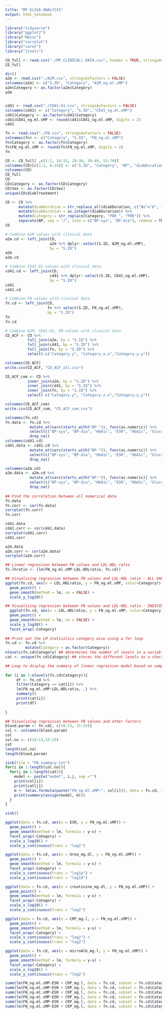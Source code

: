 ```yaml
---
title: "MP ELISA ANALYSIS"
output: html_notebook
---
```


```r
library("tidyverse")
library("ggplot2")
library("Hmisc")
library("corrplot")
library("caret")
library("jtools")
```

```r
CD_full <- read.csv("./MP_CLINICAL\ DATA.csv", header = TRUE, stringsAsFactors = FALSE)
CD_full

dir()
a2m <- read.csv("./A2M.csv", stringsAsFactors = FALSE)
colnames(a2m) <- c("S.ID", "Category", "A2M_ng.ml.sMP")
a2m$Category <- as.factor(a2m$Category)
a2m


cd41 <- read.csv("./CD41-61.csv", stringsAsFactors = FALSE)
colnames(cd41) <- c("Category", "S.ID", "CD41_ng.ml.sMP")
cd41$Category <- as.factor(cd41$Category)
cd41$CD41_ng.ml.sMP <- round(cd41$CD41_ng.ml.sMP, digits = 2)
cd41

fn <- read.csv("./FN.csv", stringsAsFactors = FALSE)
colnames(fn) <- c("Category", "S.ID", "FN_ng.ml.sMP")
fn$Category <- as.factor(fn$Category)
fn$FN_ng.ml.sMP <- round(fn$FN_ng.ml.sMP, digits = 2)
fn
```

```r
CD <- CD_full[ ,c(1:2, 24:25, 29:30, 39:40, 55:70)]
colnames(CD)[c(1:2, 6:24)] <- c("S.ID", "Category", "BP", "diabDuration", "diabTreatment", "HbA1c", "ESR", "Hb_gm.dl", "Glucose_mg.dl", "R.F.PP", "Urea_mg.dl", "creatinine_mg.dl", "TCH", "TC_mg.dl", "HDL_mg.dl", "LDL_mg.dl", "VLDL_mg.dl", "TCH.HDLratio", "LDL.HDLratio", "CRP_mg.l", "microAlb_mg.l" )
colnames(CD)
CD_full
CD
CD$Category <- as.factor(CD$Category)
CD$Sex <- as.factor(CD$Sex)
unique(CD$diabTreatment)
```


```r
CD <- CD %>%
      mutate(diabDuration = str_replace_all(diabDuration, c("No"="0", "Yrs" = ""))) %>%
      mutate(diabDuration = as.integer(diabDuration)) %>%
      mutate(Category = str_replace(Category, "PDR ", "PDR")) %>%
      separate(BP, sep = "/", into = c("BP-sys", "BP-dia"), remove = TRUE)
CD
```

```r
# Combine A2M values with clinical data
a2m.cd <- left_join(CD, 
                    a2m %>% dplyr::select(S.ID, A2M_ng.ml.sMP), 
                    by = "S.ID")
a2m
a2m.cd

# Combine CD41-61 values with clinical data
cd41.cd <- left_join(CD, 
                    cd41 %>% dplyr::select(S.ID, CD41_ng.ml.sMP), 
                    by = "S.ID")
cd41
cd41.cd

# Combine FN values with clinical data
fn.cd <- left_join(CD, 
                   fn %>% select(S.ID, FN_ng.ml.sMP), 
                   by = "S.ID")
fn
fn.cd

# Combine A2M, CD41-61, FN values with clinical data
CD_ACF <- CD %>%
          full_join(a2m, by = "S.ID") %>%
          full_join(cd41, by = "S.ID") %>%
          full_join(fn, by = "S.ID") %>%
          select(-c("Category.y", "Category.x.x","Category.y.y"))

colnames(CD_ACF) 
write.csv(CD_ACF, "CD_ACF_all.csv")

CD_ACF_com <- CD %>%
          inner_join(a2m, by = "S.ID") %>%
          inner_join(cd41, by = "S.ID") %>%
          inner_join(fn, by = "S.ID") %>%
          select(-c("Category.y", "Category.x.x","Category.y.y"))

colnames(CD_ACF_com)
write.csv(CD_ACF_com, "CD_ACF_com.csv")

```

```r
colnames(fn.cd)
fn.data <- fn.cd %>%
           mutate_at(vars(starts_with("BP-")), funs(as.numeric)) %>%
           select(c("BP-sys", "BP-dia", "HbA1c", "ESR", "HbA1c", "Glucose_mg.dl", "Urea_mg.dl", "creatinine_mg.dl", "TCH", "TC_mg.dl", "HDL_mg.dl", "LDL_mg.dl", "VLDL_mg.dl", "TCH.HDLratio", "LDL.HDLratio", "CRP_mg.l", "microAlb_mg.l", "FN_ng.ml.sMP")) %>%
           drop_na()
colnames(cd41.cd)
cd41.data <- cd41.cd %>%
           mutate_at(vars(starts_with("BP-")), funs(as.numeric)) %>%
           select(c("BP-sys", "BP-dia", "HbA1c", "ESR", "HbA1c", "Glucose_mg.dl", "Urea_mg.dl", "creatinine_mg.dl", "TCH", "TC_mg.dl", "HDL_mg.dl", "LDL_mg.dl", "VLDL_mg.dl", "TCH.HDLratio", "LDL.HDLratio", "CRP_mg.l", "microAlb_mg.l", "CD41_ng.ml.sMP")) %>%
           drop_na()

colnames(a2m.cd)
a2m.data <- a2m.cd %>%
           mutate_at(vars(starts_with("BP-")), funs(as.numeric)) %>%
           select(c("BP-sys", "BP-dia", "HbA1c", "ESR", "HbA1c", "Glucose_mg.dl", "Urea_mg.dl", "creatinine_mg.dl", "TCH", "TC_mg.dl", "HDL_mg.dl", "LDL_mg.dl", "VLDL_mg.dl", "TCH.HDLratio", "LDL.HDLratio", "CRP_mg.l", "microAlb_mg.l", "A2M_ng.ml.sMP")) %>%
           drop_na()
          
## Find the correlation between all numerical data
fn.data
fn.corr <- cor(fn.data)
corrplot(fn.corr)
fn.corr

cd41.data
cd41.corr <- cor(cd41.data)
corrplot(cd41.corr)
cd41.corr

a2m.data
a2m.corr <- cor(a2m.data)
corrplot(a2m.corr)
```


```r
## Linear regression between FN values and LDL-HDL ratio
fn.lhratio <- (lm(FN_ng.ml.sMP~LDL.HDLratio, fn.cd))

## Visualizing regression between FN values and LDL-HDL ratio - ALL VALUES
ggplot(fn.cd, aes(x = LDL.HDLratio, y = FN_ng.ml.sMP, color=Category)) + 
  geom_point() + 
  geom_smooth(method = lm, se = FALSE) +
  scale_y_log10()

## Visualizing regression between FN values and LDL-HDL ratio - INDIVIDUAL CATEGORIES
  ggplot(fn.cd, aes(x = LDL.HDLratio, y = FN_ng.ml.sMP, color=Category)) + 
  geom_point() + 
  geom_smooth(method = lm, se = FALSE) +
  scale_y_log10() +
  facet_wrap(~Category)
  
## Print out the LM statisitics category wise using a for loop
fn.cd <- fn.cd %>% 
         mutate(Category = as.factor(Category)) 
nlevels(fn.cd$Category) ## determines the number of levels in a variable but must be a factor
cat <- unique(fn.cd$Category) ## stores the different levels as a character vector

## Loop to display the summary of linear regression model based on sample category
 
for (i in 1:nlevels(fn.cd$Category)){
     df <- fn.cd %>% 
     filter(Category == cat[i]) %>%
     lm(FN_ng.ml.sMP~LDL.HDLratio, .) %>% 
     summary()
     print(cat[i])
     print(df)
     
}
```



```r
## Visualizing regression between FN values and other factors
blood.param <- fn.cd[, c(10:13, 15:25)]
col <- colnames(blood.param)
col
col.no <- c(10:13,15:25)
cat
length(col.no)
length(blood.param)

sink(file = "FN_summary.txt")
for(i in 1:length(col.no)){
  for(j in 1:length(cat)){
    model <- paste("model", i,j, sep ="")
    print(col[i])
    print(cat[j])
    m <- lm(as.formula(paste("FN_ng.ml.sMP~", col[i])), data = fn.cd, subset = fn.cd$Category==cat[j])
    print(summary(assign(model, m)))
  }
}

sink()

ggplot(data = fn.cd, aes(x = ESR, y = FN_ng.ml.sMP)) +
  geom_point() +
  geom_smooth(method = lm, formula = y~x) +
  facet_wrap(~Category) +
  scale_x_log10() +
  scale_y_continuous(trans = "log2")

ggplot(data = fn.cd, aes(x = Urea_mg.dl, y = FN_ng.ml.sMP)) +
  geom_point() +
  geom_smooth(method = lm, formula = y~x) +
  facet_wrap(~Category) +
  scale_x_continuous(trans = "log1p") +
  scale_y_continuous(trans = "log10")

ggplot(data = fn.cd, aes(x = creatinine_mg.dl, y = FN_ng.ml.sMP)) +
  geom_point() +
  geom_smooth(method = lm, formula = y~x) +
  facet_wrap(~Category) +
  scale_x_log10() +
  scale_y_continuous(trans = "log2")

ggplot(data = fn.cd, aes(x = CRP_mg.l, y = FN_ng.ml.sMP)) +
  geom_point() +
  geom_smooth(method = lm, formula = y~x) +
  facet_wrap(~Category) +
  scale_x_continuous(trans = "log2") +
  scale_y_continuous(trans = "log2")

ggplot(data = fn.cd, aes(x = microAlb_mg.l, y = FN_ng.ml.sMP)) +
  geom_point() +
  geom_smooth(method = lm, formula = y~x) +
  facet_wrap(~Category) +
  scale_x_log10() +
  scale_y_continuous(trans = "log2")

```


```r
summ(lm(FN_ng.ml.sMP~ESR + CRP_mg.l, data = fn.cd, subset = fn.cd$Category=="NDM"))
summ(lm(FN_ng.ml.sMP~ESR + CRP_mg.l, data = fn.cd, subset = fn.cd$Category=="DM"))
summ(lm(FN_ng.ml.sMP~ESR + CRP_mg.l, data = fn.cd, subset = fn.cd$Category=="NMI"))
summ(lm(FN_ng.ml.sMP~ESR + CRP_mg.l, data = fn.cd, subset = fn.cd$Category=="NMO"))
summ(lm(FN_ng.ml.sMP~ESR + CRP_mg.l, data = fn.cd, subset = fn.cd$Category=="NS"))
summ(lm(FN_ng.ml.sMP~ESR + CRP_mg.l, data = fn.cd, subset = fn.cd$Category=="PDR"))
```







